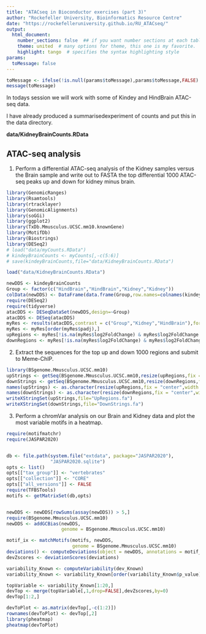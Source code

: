 ```yaml
---
title: "ATACseq in Bioconductor exercises (part 3)"
author: "Rockefeller University, Bioinformatics Resource Centre"
date: "https://rockefelleruniversity.github.io/RU_ATACseq/"
output: 
  html_document:
    number_sections: false  ## if you want number sections at each table header
    theme: united  # many options for theme, this one is my favorite.
    highlight: tango  # specifies the syntax highlighting style
params:
  toMessage: false    
---
```


```r
toMessage <- ifelse(!is.null(params$toMessage),params$toMessage,FALSE)
message(toMessage)
```

In todays session we will work with some of Kindey and HindBrain ATAC-seq data.

I have already produced a summarisedexperiment of counts and put this in the data directory.

**data/KidneyBrainCounts.RData**

## ATAC-seq analysis

1. Perform a differential ATAC-seq analysis of the Kidney samples versus the Brain sample and write out to FASTA the top differential 1000 ATAC-seq peaks up and down for kidney minus brain.

```r
library(GenomicRanges)
library(Rsamtools)
library(rtracklayer)
library(GenomicAlignments)
library(soGGi)
library(ggplot2)
library(TxDb.Mmusculus.UCSC.mm10.knownGene)
library(MotifDb)
library(Biostrings)
library(DESeq2)
# load("data/myCounts.RData")
# kindeyBrainCounts <- myCounts[,-c(5:6)]
# save(kindeyBrainCounts,file="data/KidneyBrainCounts.RData")
```



```r
load("data/KidneyBrainCounts.RData")

newDDS <- kindeyBrainCounts
Group <- factor(c("HindBrain","HindBrain","Kidney","Kidney"))
colData(newDDS) <- DataFrame(data.frame(Group,row.names=colnames(kindeyBrainCounts)))
require(DESeq2)
require(tidyverse)
atacDDS <- DESeqDataSet(newDDS,design=~Group)
atacDDS <- DESeq(atacDDS)
myRes <- results(atacDDS,contrast = c("Group","Kidney","HindBrain"),format = "GRanges")
myRes <- myRes[order(myRes$padj),]
upRegions <- myRes[!is.na(myRes$log2FoldChange) & myRes$log2FoldChange > 0][1:1000] 
downRegions <- myRes[!is.na(myRes$log2FoldChange) & myRes$log2FoldChange < 0,][1:1000]
```

2. Extract the sequences for the top up and down 1000 regions and submit to Meme-ChIP.

```r
library(BSgenome.Mmusculus.UCSC.mm10)
upStrings <- getSeq(BSgenome.Mmusculus.UCSC.mm10,resize(upRegions,fix = "center",width = 100))
downStrings <- getSeq(BSgenome.Mmusculus.UCSC.mm10,resize(downRegions,fix = "center",width = 100))
names(upStrings) <- as.character(resize(upRegions,fix = "center",width = 100))
names(downStrings) <- as.character(resize(downRegions,fix = "center",width = 100))
writeXStringSet(upStrings,file="UpRegions.fa")
writeXStringSet(downStrings,file="DownStrings.fa")


```


3. Perform a chromVar analysis on our Brain and Kidney data and plot the most variable motifs in a heatmap.

```r

require(motifmatchr)
require(JASPAR2020)


db <- file.path(system.file("extdata", package="JASPAR2020"),
                "JASPAR2020.sqlite")
opts <- list()
opts[["tax_group"]] <- "vertebrates"
opts[["collection"]] <- "CORE"
opts[["all_versions"]] <- FALSE
require(TFBSTools)
motifs <- getMatrixSet(db,opts)


newDDS <- newDDS[rowSums(assay(newDDS)) > 5,]
require(BSgenome.Mmusculus.UCSC.mm10)
newDDS <- addGCBias(newDDS,
                    genome = BSgenome.Mmusculus.UCSC.mm10)

motif_ix <- matchMotifs(motifs, newDDS,
                        genome = BSgenome.Mmusculus.UCSC.mm10)
deviations() <- computeDeviations(object = newDDS, annotations = motif_ix)
devZscores <- deviationScores(deviations)

variability_Known <- computeVariability(dev_Known)
variability_Known <- variability_Known[order(variability_Known$p_value),]

topVariable <- variability_Known[1:20,]
devTop <- merge(topVariable[,1,drop=FALSE],devZscores,by=0)
devTop[1:2,]

devToPlot <- as.matrix(devTop[,-c(1:2)])
rownames(devToPlot) <- devTop[,2]
library(pheatmap)
pheatmap(devToPlot)

```

